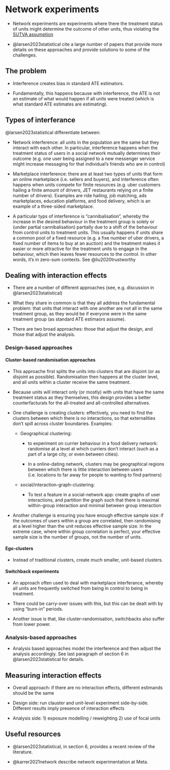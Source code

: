 # Network experiments

- Network experiments are experiments where there the treatment status of units might determine the outcome of other units, thus violating the [SUTVA assumption](neyman_rubin_causal_model.qmd## Stable unit treatment value assumption (SUTVA)
)

- @larsen2023statistical cite a large number of papers that provide more details on these approaches and provide solutions to some of the challenges.


## The problem

- Interference creates bias in standard ATE estimators.

- Fundamentally, this happens because with interference, the ATE is not an estimate of what would happen if all units were treated (which is what standard ATE estimates are estimating).


## Types of interferance

@larsen2023statistical differentiate between:

- Network interference: all units in the population are the same but they interact with each other. In particular, interference happens when the treatment status of users in a social network mutually determines their outcome (e.g. one user being assigned to a new messenger service might increase messaging for that individual's friends who are in control)

- Marketplace interference: there are at least two types of units that form an online marketplace (i.e. sellers and buyers), and interference often happens when units compete for finite resources (e.g. uber customers hailing a finite amount of drivers, JET restaurants relying on a finite number of drivers). Examples are ride hailing, job matching, ads marketplaces, education platforms, and food delivery, which is an example of a three-sided marketplace. 

- A particular typs of interference is "cannibalisation", whereby the increase in the desired behaviour in the treatment group is solely or (under partial cannibalisation) partially due to a shift of the behaviour from control units to treatment units. This usually happens if units share a common pool of a fixed resource (e.g. a fixe number of uber drivers, a fixed number of items to buy at an auction) and the treatment makes it easier or more attractive for the treatment units to engage in the behaviour, which then leaves fewer resources to the control. In other words, it's in zero-sum contexts. See @liu2020trustworthy


## Dealing with interaction effects

- There are a number of different approaches (see, e.g. discussion in @larsen2023statistical)

- What they share in common is that they all address the fundamental problem: that units that interact with one another are not all in the same treatment group, as they would be if everyone were in the same treatment group (as standard ATE estimaors assume).

- There are two broad approaches: those that adjust the design, and those that adjust the analysis.


### Design-based approaches

#### Cluster-based randomisation approaches

- This approache first splits the units into clusters that are disjoint (or as disjoint as possible). Randomisation then happens at the cluster level, and all units within a cluster receive the same treatment.

- Because units will interact only (or mostly) with units that have the same treatment status as they themselves, this design provides a better counterfacturals for the all-treated and all-controlled alternatives.

- One challenge is creating clusters: effectively, you need to find the clusters between which there is no interactions, so that externalities don't spill across cluster boundaries. Examples:

  - Geographical clustering:

    - to experiment on currier behaviour in a food delivery network: randomise at a level at which curriers don't interact (such as a part of a large city, or even between cities).

    - In a online-dating network, clusters may be geographical regions between which there is little interaction between users (i.e. locations to far away for people to wanting to find partners)

  - social/interaction-graph-clustering:

    - To test a feature in a social-network app: create graphs of user interactions, and partition the graph such that there is maximal within-group interaction and minimal between group interaction

- Another challenge is ensuring you have enough effective sample size: if the outcomes of users within a group are correlated, then randomising at a level higher than the unit reduces effective sample size. In the extreme case, where within group correlation is perfect, your effective sample size is the number of groups, not the number of units.

#### Ego-clusters

- Instead of traditional clusters, create much smaller, unit-based clusters.

#### Switchback experiments

- An approach often used to deal with marketplace interferance, whereby all units are frequently switched from being in control to being in treatment.

- There could be carry-over issues with this, but this can be dealt with by using "burn-in" periods.

- Another issue is that, like cluster-randomisation, switchbacks also suffer from lower power.


### Analysis-based approaches

- Analysis based approaches model the interference and then adjust the analysis accordingly. See last paragraph of section 6 in @larsen2023statistical for details.


## Measuring interaction effects

- Overall approach: if there are no interaction effects, different estimands should be the same

- Design side: run clauster and unit-level experiment side-by-side. Different results imply presence of interaction effects

- Analysis side: 1) exposure modelling / reweighting 2) use of focal units


## Useful resources

- @larsen2023statistical, in section 6, provides a recent review of the literature.

- @karrer2021network describe network experimentation at Meta.

